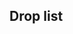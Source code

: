==Drop list==
<!--
AUTOGENERATED, leave a comment on this subpage if you have found any issues
(incorrect or missing info, non-optimal order, etc.)
-->
{{Section}}
{{DropList
|no_legend = true
|filter_button = true
|nodes = H, O, P, S
|boss = H, S
|Abukuma: G/Medium{Medium: 0.2% (7/3685) / Hard: 1.4% (513/36325)}, H/Easy{Easy: 2% (1522/77159) / Medium: 1.7% (77/4614) / Hard: 1.8% (763/41272)}, O/Easy{Easy: 1.4% (232/16191) / Medium: 1% (6/616) / Hard: 1.3% (30/2399)}, P/Easy{Easy: 1.3% (500/38783) / Medium: 1.2% (33/2657) / Hard: 1% (201/19339)}, S/Easy{Easy: 2% (685/34019) / Medium: 1.8% (38/2169) / Hard: 2% (299/14744)}
|Akagi: H/Hard{Hard: 0.9% (358/41272)}, S/Easy{Easy: 1.9% (646/34019) / Medium: 1.5% (32/2169) / Hard: 1.7% (252/14744)}
|Akigumo: H/Easy{Easy: 1.9% (1503/77159) / Medium: 1.9% (86/4614) / Hard: 2% (810/41272)}, S/Easy{Easy: 2.1% (702/34019) / Medium: 2.1% (46/2169) / Hard: 1.8% (266/14744)}
|Aquila: H/Easy{Easy: 1.3% (1041/77159) / Medium: 1% (44/4614) / Hard: 0.4% (148/41272)}, S/Easy{Easy: 1.1% (382/34019) / Medium: 1% (21/2169) / Hard: 0.5% (81/14744)}
|Asashimo: H/Easy{Easy: 1.9% (1430/77159) / Medium: 2% (90/4614) / Hard: 2.1% (863/41272)}, S/Easy{Easy: 2.1% (719/34019) / Medium: 2.4% (53/2169) / Hard: 1.7% (255/14744)}
|Atago: H/Easy{Easy: 2% (1515/77159) / Medium: 1.9% (86/4614) / Hard: 2% (845/41272)}, S/Easy{Easy: 2% (687/34019) / Medium: 0.2% (5/2169) / Hard: 0.4% (54/14744)}
|Chikuma: H/Easy{Easy: 1.9% (1442/77159) / Medium: 1.8% (82/4614) / Hard: 2% (821/41272)}, S/Easy{Easy: 0.1% (32/34019) / Medium: 0.2% (5/2169) / Hard: 0.4% (53/14744)}
|Fujinami: H/Easy{Easy: 1.9% (1504/77159) / Medium: 1.9% (87/4614) / Hard: 2.1% (866/41272)}, S/Easy{Easy: 2.1% (698/34019) / Medium: 1.6% (34/2169) / Hard: 1.8% (264/14744)}
|Fusou: D/Hard{Hard: 1.2% (599/50786)}, G/Easy{Easy: 1.4% (692/51245) / Medium: 1.4% (50/3685) / Hard: 1.3% (475/36325)}, O/Easy{Easy: 1.4% (229/16191) / Medium: 1% (6/616) / Hard: 1.7% (40/2399)}, P/Easy{Easy: 1.3% (522/38783) / Medium: 1.1% (28/2657) / Hard: 1.1% (211/19339)}
|Haruna: H/Easy{Easy: 2% (1538/77159) / Medium: 2.3% (106/4614) / Hard: 1.9% (793/41272)}, S/Easy{Easy: 3.1% (1070/34019) / Medium: 5.3% (114/2169) / Hard: 5.4% (800/14744)}
|Harusame: H/Easy{Easy: 2% (1532/77159) / Medium: 2% (94/4614) / Hard: 2% (815/41272)}, S/Easy{Easy: 2% (685/34019) / Medium: 1.9% (42/2169) / Hard: 2.1% (304/14744)}
|Hiei: H/Easy{Easy: 1.5% (1154/77159) / Medium: 1.8% (81/4614) / Hard: 1% (401/41272)}, S/Easy{Easy: 1.9% (661/34019) / Medium: 1.3% (29/2169) / Hard: 1.8% (272/14744)}
|Hiryuu: H/Easy{Easy: 1.4% (1104/77159) / Medium: 1.3% (59/4614) / Hard: 0.8% (342/41272)}, S/Easy{Easy: 1.8% (610/34019) / Medium: 2% (44/2169) / Hard: 1.7% (253/14744)}
|Hiyou: H/Easy{Easy: 1.4% (1115/77159) / Medium: 1.3% (58/4614) / Hard: 0.8% (342/41272)}, S/Easy{Easy: 1.8% (624/34019) / Medium: 1.7% (37/2169) / Hard: 1.6% (239/14744)}
|Hyuuga: D/Hard{Hard: 0.3% (135/50786)}, G/Easy{Easy: 1.3% (686/51245) / Medium: 1.4% (50/3685) / Hard: 1.4% (498/36325)}, O/Easy{Easy: 1.4% (219/16191) / Medium: 1.6% (10/616) / Hard: 1.8% (43/2399)}, P/Easy{Easy: 1.3% (485/38783) / Medium: 1.1% (29/2657) / Hard: 1.1% (218/19339)}
|Ise: G/Easy{Easy: 1.4% (730/51245) / Medium: 1.2% (46/3685) / Hard: 1.3% (477/36325)}, O/Easy{Easy: 1.3% (213/16191) / Medium: 1.1% (7/616) / Hard: 1.2% (29/2399)}, P/Easy{Easy: 1.3% (503/38783) / Medium: 1.1% (30/2657) / Hard: 1% (191/19339)}
|Junyou: H/Easy{Easy: 1.5% (1170/77159) / Medium: 1.3% (62/4614) / Hard: 0.8% (338/41272)}, S/Easy{Easy: 1.9% (630/34019) / Medium: 1.7% (36/2169) / Hard: 1.6% (234/14744)}
|Kaga: H/Medium{Medium: 1.3% (60/4614) / Hard: 0.8% (328/41272)}, O/Medium{Medium: 1.6% (10/616) / Hard: 1.4% (33/2399)}, S/Easy{Easy: 2% (692/34019) / Medium: 1.8% (39/2169) / Hard: 1.8% (260/14744)}
|Kazagumo: H/Easy{Easy: 2% (1522/77159) / Medium: 2.2% (100/4614) / Hard: 2% (822/41272)}, S/Easy{Easy: 2% (668/34019) / Medium: 2.2% (47/2169) / Hard: 2% (289/14744)}
|Kinu: G/Hard{Hard: 0.4% (139/36325)}, H/Easy{Easy: 2% (1565/77159) / Medium: 2.1% (96/4614) / Hard: 2% (830/41272)}, O/Easy{Easy: 1.4% (226/16191) / Medium: 1.8% (11/616) / Hard: 1.4% (33/2399)}, P/Easy{Easy: 1.3% (503/38783) / Medium: 1.5% (41/2657) / Hard: 1% (193/19339)}, S/Easy{Easy: 2% (688/34019) / Medium: 1.7% (36/2169) / Hard: 1.9% (280/14744)}
|Kinugasa: H/Easy{Easy: 2% (1513/77159) / Medium: 2% (90/4614) / Hard: 2% (818/41272)}, S/Easy{Easy: 1.9% (661/34019) / Medium: 2.1% (46/2169) / Hard: 0.3% (46/14744)}
|Kitakami: H/Easy{Easy: 0.5% (397/77159) / Medium: 0.7% (30/4614) / Hard: 1.1% (461/41272)}, S/Easy{Easy: 0.1% (30/34019) / Medium: 0.3% (6/2169) / Hard: 0.3% (48/14744)}
|Kongou: H/Easy{Easy: 1.5% (1126/77159) / Medium: 1.1% (50/4614) / Hard: 0.9% (359/41272)}, S/Easy{Easy: 1.9% (662/34019) / Medium: 1.9% (42/2169) / Hard: 2% (290/14744)}
|Kuma: D/Easy{Easy: 1.1% (916/83117) / Medium: 1.2% (71/6158) / Hard: 1.2% (594/50786)}, G/Easy{Easy: 1.3% (681/51245) / Medium: 1.3% (48/3685) / Hard: 1.4% (497/36325)}, O/Easy{Easy: 1.4% (230/16191) / Medium: 1.3% (8/616) / Hard: 1.8% (43/2399)}, P/Easy{Easy: 1.4% (527/38783) / Medium: 1.1% (29/2657) / Hard: 1% (186/19339)}
|Kumano: H/Easy{Easy: 4.1% (3128/77159) / Medium: 4.4% (202/4614) / Hard: 4% (1632/41272)}, S/Easy{Easy: 4% (1345/34019) / Medium: 4.1% (88/2169) / Hard: 4.1% (604/14744)}
|Luigi Torelli: H/Easy{Easy: 2.5% (1967/77159) / Medium: 2.5% (116/4614) / Hard: 1.7% (718/41272)}, S/Easy{Easy: 2.6% (894/34019) / Medium: 3.2% (70/2169) / Hard: 3.6% (533/14744)}
|Makigumo: H/Easy{Easy: 4.1% (3145/77159) / Medium: 3.6% (165/4614) / Hard: 4% (1645/41272)}, S/Easy{Easy: 4.1% (1384/34019) / Medium: 3.7% (81/2169) / Hard: 3.8% (559/14744)}
|Maruyu: S/Easy{Easy: 2% (677/34019) / Medium: 1.9% (42/2169) / Hard: 1.8% (260/14744)}
|Mizuho: O/Easy{Easy: 1.2% (202/16191) / Medium: 1.6% (10/616) / Hard: 0.7% (17/2399)}, P/Easy{Easy: 0.4% (146/38783) / Medium: 1.5% (41/2657) / Hard: 1.2% (226/19339)}
|Mogami: H/Easy{Easy: 2.1% (1614/77159) / Medium: 1.9% (87/4614) / Hard: 1.2% (476/41272)}, S/Easy{Easy: 0.1% (20/34019) / Medium: 0.2% (5/2169) / Hard: 0.4% (57/14744)}
|Mutsu: H/Easy{Easy: 1.4% (1106/77159) / Medium: 1.1% (53/4614) / Hard: 0.8% (334/41272)}, S/Easy{Easy: 1.9% (648/34019) / Medium: 1.4% (30/2169) / Hard: 1.6% (235/14744)}
|Myoukou: H/Easy{Easy: 2% (1510/77159) / Medium: 1.7% (78/4614) / Hard: 2% (826/41272)}, S/Easy{Easy: 1.9% (644/34019) / Medium: 2.6% (56/2169) / Hard: 0.3% (46/14744)}
|Naganami: H/Easy{Easy: 4% (3108/77159) / Medium: 4.2% (195/4614) / Hard: 4% (1633/41272)}, S/Easy{Easy: 4.1% (1406/34019) / Medium: 4.1% (88/2169) / Hard: 3.9% (574/14744)}
|Nagara: D/Easy{Easy: 1.1% (950/83117) / Medium: 1.4% (85/6158) / Hard: 1.1% (581/50786)}, G/Easy{Easy: 1.4% (705/51245) / Medium: 1.4% (52/3685) / Hard: 1.4% (517/36325)}, H/Easy{Easy: 0.6% (438/77159) / Medium: 0.8% (38/4614) / Hard: 1.2% (486/41272)}, O/Easy{Easy: 1.5% (238/16191) / Medium: 1.1% (7/616) / Hard: 0.9% (22/2399)}, P/Easy{Easy: 1.3% (518/38783) / Medium: 1.2% (33/2657) / Hard: 1% (188/19339)}, S/Easy{Easy: 0.1% (34/34019) / Medium: 0% (1/2169) / Hard: 0.4% (53/14744)}
|Nagato: H/Easy{Easy: 1.5% (1165/77159) / Medium: 1.3% (58/4614) / Hard: 0.9% (351/41272)}, S/Easy{Easy: 2% (686/34019) / Medium: 1.7% (36/2169) / Hard: 1.4% (204/14744)}
|Nowaki: H/Easy{Easy: 2% (1570/77159) / Medium: 1.9% (86/4614) / Hard: 2.1% (857/41272)}, S/Easy{Easy: 2.1% (705/34019) / Medium: 2% (43/2169) / Hard: 2% (292/14744)}
|Okinami: H/Easy{Easy: 2% (1517/77159) / Medium: 2.2% (101/4614) / Hard: 2.1% (853/41272)}, S/Easy{Easy: 1.9% (659/34019) / Medium: 2.2% (48/2169) / Hard: 2% (299/14744)}
|Ooi: H/Easy{Easy: 2.1% (1637/77159) / Medium: 2% (94/4614) / Hard: 1.9% (784/41272)}, S/Easy{Easy: 1.9% (633/34019) / Medium: 1.7% (37/2169) / Hard: 2.1% (303/14744)}
|Pola: O/Easy{Easy: 1.4% (225/16191) / Medium: 2.4% (15/616) / Hard: 2.4% (58/2399)}, P/Medium{Medium: 1.2% (33/2657) / Hard: 1% (194/19339)}
|Roma: H/Easy{Easy: 1.1% (880/77159) / Medium: 0.9% (41/4614) / Hard: 1.4% (572/41272)}, O/Easy{Easy: 0.7% (109/16191) / Medium: 1.5% (9/616) / Hard: 1.8% (43/2399)}, S/Easy{Easy: 2.8% (947/34019) / Medium: 2.6% (57/2169) / Hard: 2% (299/14744)}
|Ryuujou: H/Easy{Easy: 1.5% (1136/77159) / Medium: 1.2% (56/4614) / Hard: 0.9% (369/41272)}, S/Easy{Easy: 1.9% (642/34019) / Medium: 1.9% (42/2169) / Hard: 1.8% (268/14744)}
|Sakawa: H/Easy{Easy: 1.5% (1158/77159) / Medium: 1.2% (54/4614) / Hard: 0.8% (342/41272)}, S/Easy{Easy: 2% (664/34019) / Medium: 1.4% (31/2169) / Hard: 1.6% (231/14744)}
|Sendai: D/Easy{Easy: 1.1% (951/83117) / Medium: 1.1% (66/6158) / Hard: 1.1% (549/50786)}, G/Easy{Easy: 1.4% (698/51245) / Medium: 1.1% (41/3685) / Hard: 1.3% (477/36325)}, H/Easy{Easy: 0.5% (396/77159) / Medium: 0.7% (34/4614) / Hard: 1.1% (455/41272)}, K/Medium{Medium: 1.2% (48/3866) / Hard: 1.2% (338/28436)}, O/Easy{Easy: 1.5% (242/16191) / Medium: 1.9% (12/616) / Hard: 1.3% (31/2399)}, P/Easy{Easy: 1.4% (551/38783) / Medium: 1.3% (34/2657) / Hard: 1.2% (223/19339)}, S/Easy{Easy: 0.1% (22/34019) / Medium: 0.4% (8/2169) / Hard: 0.3% (42/14744)}
|Shimakaze: H/Easy{Easy: 1.5% (1156/77159) / Medium: 1.2% (54/4614) / Hard: 0.9% (361/41272)}, S/Easy{Easy: 1.9% (645/34019) / Medium: 1.7% (36/2169) / Hard: 1.4% (201/14744)}
|Shouhou: H/Easy{Easy: 1.5% (1153/77159) / Medium: 1.4% (63/4614) / Hard: 0.8% (349/41272)}, O/Easy{Easy: 1.2% (189/16191) / Medium: 1.6% (10/616) / Hard: 1.5% (35/2399)}, P/Easy{Easy: 1.4% (553/38783) / Medium: 1.4% (36/2657) / Hard: 1.1% (219/19339)}, S/Easy{Easy: 1.9% (650/34019) / Medium: 1.8% (38/2169) / Hard: 1.8% (263/14744)}
|Shoukaku: H/Easy{Easy: 1.5% (1120/77159) / Medium: 1.2% (56/4614) / Hard: 0.9% (358/41272)}, S/Easy{Easy: 2% (673/34019) / Medium: 1.8% (39/2169) / Hard: 1.7% (245/14744)}
|Souryuu: H/Easy{Easy: 3.7% (2854/77159) / Medium: 3.9% (179/4614) / Hard: 3.4% (1383/41272)}, O/Easy{Easy: 1.4% (231/16191) / Medium: 1.8% (11/616) / Hard: 1% (24/2399)}, S/Easy{Easy: 4.8% (1627/34019) / Medium: 6.1% (133/2169) / Hard: 8.5% (1251/14744)}
|Suzuya: H/Easy{Easy: 4.1% (3167/77159) / Medium: 4.1% (188/4614) / Hard: 3.9% (1609/41272)}, S/Easy{Easy: 4.1% (1380/34019) / Medium: 3.6% (78/2169) / Hard: 4% (592/14744)}
|Takanami: H/Easy{Easy: 2% (1546/77159) / Medium: 1.8% (85/4614) / Hard: 1.9% (775/41272)}, S/Easy{Easy: 2% (693/34019) / Medium: 1.9% (41/2169) / Hard: 1.8% (269/14744)}
|Takao: H/Easy{Easy: 1.9% (1463/77159) / Medium: 1.9% (89/4614) / Hard: 2.1% (857/41272)}, S/Easy{Easy: 2% (694/34019) / Medium: 0.3% (6/2169) / Hard: 0.3% (50/14744)}
|Tone: H/Easy{Easy: 2% (1543/77159) / Medium: 2.1% (95/4614) / Hard: 2% (814/41272)}, S/Easy{Easy: 0.1% (22/34019) / Medium: 0.4% (8/2169) / Hard: 0.3% (40/14744)}
|Yamashiro: D/Medium{Medium: 0.2% (12/6158) / Hard: 1.1% (542/50786)}, G/Easy{Easy: 1.3% (670/51245) / Medium: 1.6% (60/3685) / Hard: 1.2% (438/36325)}, O/Easy{Easy: 1.3% (215/16191) / Medium: 2.6% (16/616) / Hard: 1.3% (30/2399)}, P/Easy{Easy: 1.4% (557/38783) / Medium: 1.2% (33/2657) / Hard: 1% (185/19339)}
|Yuubari: G/Easy{Easy: 0.3% (178/51245) / Medium: 1.5% (57/3685) / Hard: 1.3% (481/36325)}, H/Easy{Easy: 2.3% (1780/77159) / Medium: 2.4% (111/4614) / Hard: 2.6% (1071/41272)}, O/Easy{Easy: 2.1% (334/16191) / Medium: 1.5% (9/616) / Hard: 2.4% (57/2399)}, P/Easy{Easy: 1.4% (554/38783) / Medium: 1.5% (39/2657) / Hard: 1% (194/19339)}, S/Easy{Easy: 3.3% (1125/34019) / Medium: 2.9% (63/2169) / Hard: 3.4% (497/14744)}
|Yuugumo: H/Easy{Easy: 1.9% (1479/77159) / Medium: 1.9% (86/4614) / Hard: 2.1% (856/41272)}, S/Easy{Easy: 2% (669/34019) / Medium: 2% (44/2169) / Hard: 2% (293/14744)}
|Zara: O/Easy{Easy: 1.2% (197/16191) / Medium: 1.6% (10/616) / Hard: 3% (71/2399)}, P/Hard{Hard: 1% (194/19339)}
|Zuihou: H/Easy{Easy: 1.5% (1157/77159) / Medium: 1.1% (50/4614) / Hard: 0.9% (364/41272)}, O/Easy{Easy: 1.5% (243/16191) / Medium: 0.8% (5/616) / Hard: 1.1% (26/2399)}, P/Easy{Easy: 1.3% (510/38783) / Medium: 1.4% (36/2657) / Hard: 1.1% (204/19339)}, S/Easy{Easy: 1.8% (625/34019) / Medium: 2% (44/2169) / Hard: 1.7% (252/14744)}
|Zuikaku: H/Easy{Easy: 1.4% (1105/77159) / Medium: 1.5% (71/4614) / Hard: 0.8% (342/41272)}, S/Easy{Easy: 1.9% (646/34019) / Medium: 1.8% (38/2169) / Hard: 1.6% (233/14744)}
}}
{{SectionEnd}}